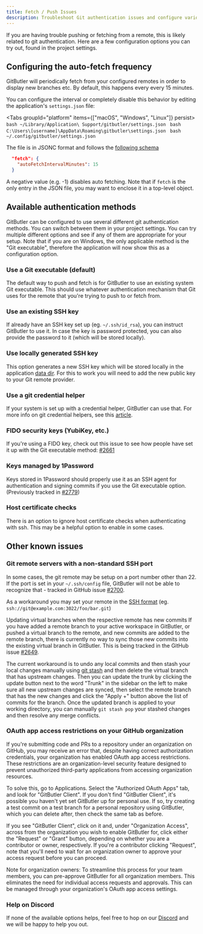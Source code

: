 ```yaml
---
title: Fetch / Push Issues
description: Troubleshoot Git authentication issues and configure various push/fetch methods including SSH keys and credential helpers.
---
```



If you are having trouble pushing or fetching from a remote, this is likely related to git authentication. Here are a few configuration options you can try out, found in the project settings.

## Configuring the auto-fetch frequency

GitButler will periodically fetch from your configured remotes in order to display new branches etc. By default, this happens every every 15 minutes.

You can configure the interval or completely disable this behavior by editing the application's `settings.json` file:

<Tabs groupId="platform" items={["macOS", "Windows", "Linux"]} persist>
  <Tab value="macOS">```bash ~/Library/Application\ Support/gitbutler/settings.json ```</Tab>
  <Tab value="Windows">```bash C:\Users\[username]\AppData\Roaming\gitbutler\settings.json ```</Tab>
  <Tab value="Linux">```bash ~/.config/gitbutler/settings.json ```</Tab>
</Tabs>

The file is in JSONC format and follows the [following schema](https://github.com/gitbutlerapp/gitbutler/blob/master/crates/but-settings/assets/defaults.jsonc)

```json
  "fetch": {
    "autoFetchIntervalMinutes": 15
  }
```

A negative value (e.g. -1) disables auto fetching. Note that if `fetch` is the only entry in the JSON file, you may want to enclose it in a top-level object.

## Available authentication methods

GitButler can be configured to use several different git authentication methods. You can switch between them in your project settings. You can try multiple different options and see if any of them are appropriate for your setup. Note that if you are on Windows, the only applicable method is the "Git executable", therefore the application will now show this as a configuration option. 

<ImageSection
  alt="Virtual Branches Example"
  src="/issues-01.png"
/>

### Use a Git executable (default)

The default way to push and fetch is for GitButler to use an existing system Git executable. This should use whatever authentication mechanism that Git uses for the remote that you're trying to push to or fetch from.

### Use an existing SSH key

If already have an SSH key set up (eg. `~/.ssh/id_rsa`), you can instruct GitButler to use it. In case the key is password protected, you can also provide the password to it (which will be stored locally).

### Use locally generated SSH key

This option generates a new SSH key which will be stored locally in the application [data dir](https://docs.gitbutler.com/development/debugging#data-files). For this to work you will need to add the new public key to your Git remote provider.

### Use a git credential helper

If your system is set up with a credential helper, GitButler can use that. For more info on git credential helpers, see this [article](https://git-scm.com/doc/credential-helpers).

### FIDO security keys (YubiKey, etc.)

If you're using a FIDO key, check out this issue to see how people have set it up with the Git executable method: [#2661](https://github.com/gitbutlerapp/gitbutler/issues/2661)

### Keys managed by 1Password

Keys stored in 1Password should properly use it as an SSH agent for authentication and signing commits if you use the Git executable option. (Previously tracked in [#2779](https://github.com/gitbutlerapp/gitbutler/issues/2779))

### Host certificate checks

There is an option to ignore host certificate checks when authenticating with ssh. This may be a helpful option to enable in some cases.

## Other known issues

### Git remote servers with a non-standard SSH port
In some cases, the git remote may be setup on a port number other than 22. If the port is set in your `~/.ssh/config` file, GitButler will not be able to recognize that - tracked in GitHub issue [#2700](https://github.com/gitbutlerapp/gitbutler/issues/2700).

As a workaround you may set your remote in the [SSH format](https://git-scm.com/book/en/v2/Git-on-the-Server-The-Protocols) (eg. `ssh://git@example.com:3022/foo/bar.git`)

Updating virtual branches when the respective remote has new commits
If you have added a remote branch to your active workspace in GitButler, or pushed a virtual branch to the remote, and new commits are added to the remote branch, there is currently no way to sync those new commits into the existing virtual branch in GitButler. This is being tracked in the GitHub issue [#2649](https://github.com/gitbutlerapp/gitbutler/issues/2649).

The current workaround is to undo any local commits and then stash your local changes manually using [git stash](https://git-scm.com/docs/git-stash) and then delete the virtual branch that has upstream changes. Then you can update the trunk by clicking the update button next to the word "Trunk" in the sidebar on the left to make sure all new upstream changes are synced, then select the remote branch that has the new changes and click the "Apply +" button above the list of commits for the branch. Once the updated branch is applied to your working directory, you can manually `git stash pop` your stashed changes and then resolve any merge conflicts.

### OAuth app access restrictions on your GitHub organization

If you're submitting code and PRs to a repository under an organization on GitHub, you may receive an error that, despite having correct authorization credentials, your organization has enabled OAuth app access restrictions. These restrictions are an organization-level security feature designed to prevent unauthorized third-party applications from accessing organization resources.

To solve this, go to Applications. Select the "Authorized OAuth Apps" tab, and look for "GitButler Client". If you don't find "GitButler Client", it's possible you haven't yet set GitButler up for personal use. If so, try creating a test commit on a test branch for a personal repository using GitButler, which you can delete after, then check the same tab as before.

If you see "GitButler Client", click on it and, under "Organization Access", across from the organization you wish to enable GitButler for, click either the "Request" or "Grant" button, depending on whether you are a contributor or owner, respectively. If you're a contributor clicking "Request", note that you'll need to wait for an organization owner to approve your access request before you can proceed.

Note for organization owners: To streamline this process for your team members, you can pre-approve GitButler for all organization members. This eliminates the need for individual access requests and approvals. This can be managed through your organization's OAuth app access settings.

### Help on Discord
If none of the available options helps, feel free to hop on our [Discord](https://discord.gg/MmFkmaJ42D) and we will be happy to help you out.

